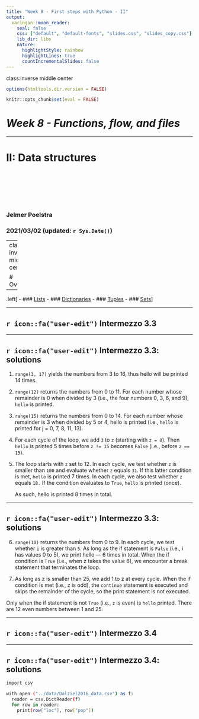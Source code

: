 ```yaml
---
title: "Week 8 - First steps with Python - II"
output:
  xaringan::moon_reader:
    seal: false
    css: ["default", "default-fonts", "slides.css", "slides_copy.css"]
    lib_dir: libs
    nature:
      highlightStyle: rainbow
      highlightLines: true
      countIncrementalSlides: false
---
```

class:inverse middle center

```r
options(htmltools.dir.version = FALSE)

knitr::opts_chunk$set(eval = FALSE)
```

# *Week 8 - Functions, flow, and files*

----

# II: Data structures

<br> <br> <br> <br> <br>

### Jelmer Poelstra
### 2021/03/02 (updated: `r Sys.Date()`)

---
class: inverse middle center

# Overview

----

.left[
- ### [Lists](#lists)
- ### [Dictionaries](#dicts)
- ### [Tuples](#tuples)
- ### [Sets](#sets)
]




---

## `r icon::fa("user-edit")` Intermezzo 3.3

---

## `r icon::fa("user-edit")` Intermezzo 3.3: solutions

1. `range(3, 17)` yields the numbers from 3 to 16, thus hello will be
   printed 14 times.

2. `range(12)` returns the numbers from 0 to 11.
   For each number whose remainder is 0 when divided by 3
   (i.e., the four numbers 0, 3, 6, and 9), `hello` is printed.

3. `range(15)` returns the numbers from 0 to 14.
   For each number whose remainder is 3 when divided by 5 or 4,
   hello is printed (i.e., `hello` is printed for j = 0, 7, 8, 11, 13).

4. For each cycle of the loop, we add `3` to `z` (starting with `z = 0`).
   Then `hello` is printed 5 times before `z != 15` becomes `False`
   (i.e., before `z == 15`).

5. The loop starts with `z` set to 12.
   In each cycle, we test whether `z` is smaller than `100` and evaluate whether
   `z` equals `31`.
   If this latter condition is met, `hello` is printed 7 times.
   In each cycle, we also test whether `z` equals `18.`
   If the condition evaluates to `True`, `hello` is printed (once).
   
   As such, hello is printed 8 times in total.

---

## `r icon::fa("user-edit")` Intermezzo 3.3: solutions

6. `range(10)` returns the numbers from 0 to 9.
   In each cycle, we test whether `i` is greater than `5`.
   As long as the if statement is `False` (i.e., i has values 0 to 5),
   we print hello — 6 times in total.
   When the if condition is `True` (i.e., when z takes the value 6),
   we encounter a break statement that terminates the loop.

7. As long as z is smaller than 25, we add 1 to z at every cycle.
   When the if condition is met (i.e., z is odd), the `continue` statement is
   executed and skips the remainder of the cycle,
   so the print statement is not executed.
  
  Only when the if statement is not `True` (i.e., `z` is even) is `hello` printed.
  There are 12 even numbers between 1 and 25.

---

## `r icon::fa("user-edit")` Intermezzo 3.4

---

## `r icon::fa("user-edit")` Intermezzo 3.4: solutions

```sh
import csv

with open ("../data/Dalziel2016_data.csv") as f:
  reader = csv.DictReader(f)
  for row in reader:
    print(row["loc"], row["pop"])
```

